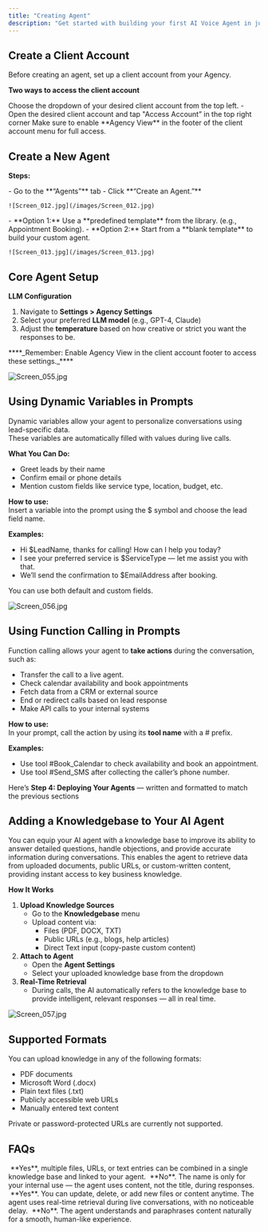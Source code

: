 ```yaml
---
title: "Creating Agent"
description: "Get started with building your first AI Voice Agent in just a few steps. This guide walks you through creating a client account, setting up your agent, and configuring advanced features like dynamic variables and function calling."
---
```


## **Create a Client Account**

<Warning>
  Before creating an agent, set up a client account from your Agency.
</Warning>

**Two ways to access the client account**

<CardGroup cols={2}>
  <Card title="Switch to Client Account" icon="light-switch" color="#034737">
    Choose the dropdown of your desired client account from the top left.
  </Card>
  <Card title="Access Account" icon="arrow-right-to-city" color="#034737">
    - Open the desired client account and tap "Access Account” in the top right corner
  </Card>
</CardGroup>

<Tip>
  Make sure to enable **Agency View** in the footer of the client account menu for full access.
</Tip>

## **Create a New Agent**

**Steps:**

<Steps>
  <Step title="Inside the Client Account" stepNumber={1} titleSize="p">
    - Go to the **“Agents”** tab
    - Click **“Create an Agent.”**

    ![Screen_012.jpg](/images/Screen_012.jpg)
  </Step>
  <Step title="Choose from Agent Library" stepNumber={2} titleSize="p">
    - **Option 1:** Use a **predefined template** from the library. (e.g., Appointment Booking).
    - **Option 2:** Start from a **blank template** to build your custom agent.

    ![Screen_013.jpg](/images/Screen_013.jpg)
  </Step>
</Steps>

## **Core Agent Setup**

**LLM Configuration**

1. Navigate to **Settings \> Agency Settings**
2. Select your preferred **LLM model** (e.g., GPT-4, Claude)
3. Adjust the **temperature** based on how creative or strict you want the responses to be.

<Tip>
  ****_Remember: Enable Agency View in the client account footer to access these settings._****
</Tip>

![Screen_055.jpg](/images/Screen_055.jpg)

## **Using Dynamic Variables in Prompts**

Dynamic variables allow your agent to personalize conversations using lead-specific data.\
These variables are automatically filled with values during live calls.

**What You Can Do:**

- Greet leads by their name
- Confirm email or phone details
- Mention custom fields like service type, location, budget, etc.

**How to use:**\
Insert a variable into the prompt using the \$ symbol and choose the lead field name.

**Examples:**

- Hi \$LeadName, thanks for calling\! How can I help you today?
- I see your preferred service is \$ServiceType — let me assist you with that.
- We’ll send the confirmation to \$EmailAddress after booking.

You can use both default and custom fields.

![Screen_056.jpg](/images/Screen_056.jpg)

## **Using Function Calling in Prompts**

Function calling allows your agent to **take actions** during the conversation, such as:

- Transfer the call to a live agent.
- Check calendar availability and book appointments
- Fetch data from a CRM or external source
- End or redirect calls based on lead response
- Make API calls to your internal systems

**How to use:**\
In your prompt, call the action by using its **tool name** with a # prefix.

**Examples:**

- Use tool #Book_Calendar to check availability and book an appointment.
- Use tool #Send_SMS after collecting the caller’s phone number.

Here’s **Step 4: Deploying Your Agents** — written and formatted to match the previous sections

## **Adding a Knowledgebase to Your AI Agent**

You can equip your AI agent with a knowledge base to improve its ability to answer detailed questions, handle objections, and provide accurate information during conversations. This enables the agent to retrieve data from uploaded documents, public URLs, or custom-written content, providing instant access to key business knowledge.

**How It Works**

1. **Upload Knowledge Sources**
   - Go to the **Knowledgebase** menu
   - Upload content via:
     - Files (PDF, DOCX, TXT)
     - Public URLs (e.g., blogs, help articles)
     - Direct Text input (copy-paste custom content)
2. **Attach to Agent**
   - Open the **Agent Settings**
   - Select your uploaded knowledge base from the dropdown
3. **Real-Time Retrieval**
   - During calls, the AI automatically refers to the knowledge base to provide intelligent, relevant responses — all in real time.

![Screen_057.jpg](/images/Screen_057.jpg)

## **Supported Formats**

You can upload knowledge in any of the following formats:

- PDF documents
- Microsoft Word (.docx)
- Plain text files (.txt)
- Publicly accessible web URLs
- Manually entered text content

<Warning>
  Private or password-protected URLs are currently not supported.
</Warning>

## **FAQs**

<AccordionGroup>
  <Accordion title="Can I link more than one document to an agent?">
     **Yes**, multiple files, URLs, or text entries can be combined in a single knowledge base and linked to your agent.
  </Accordion>
  <Accordion title="Does the knowledgebase name affect AI performance?">
     **No**. The name is only for your internal use — the agent uses content, not the title, during responses.
  </Accordion>
  <Accordion title="Can I edit the knowledgebase later?">
     **Yes**. You can update, delete, or add new files or content anytime.
  </Accordion>
  <Accordion title="How fast is the agent at using the knowledgebase?">
    The agent uses real-time retrieval during live conversations, with no noticeable delay.
  </Accordion>
  <Accordion title="Will the AI repeat text from documents word-for-word?">
     **No**. The agent understands and paraphrases content naturally for a smooth, human-like experience.
  </Accordion>
</AccordionGroup>